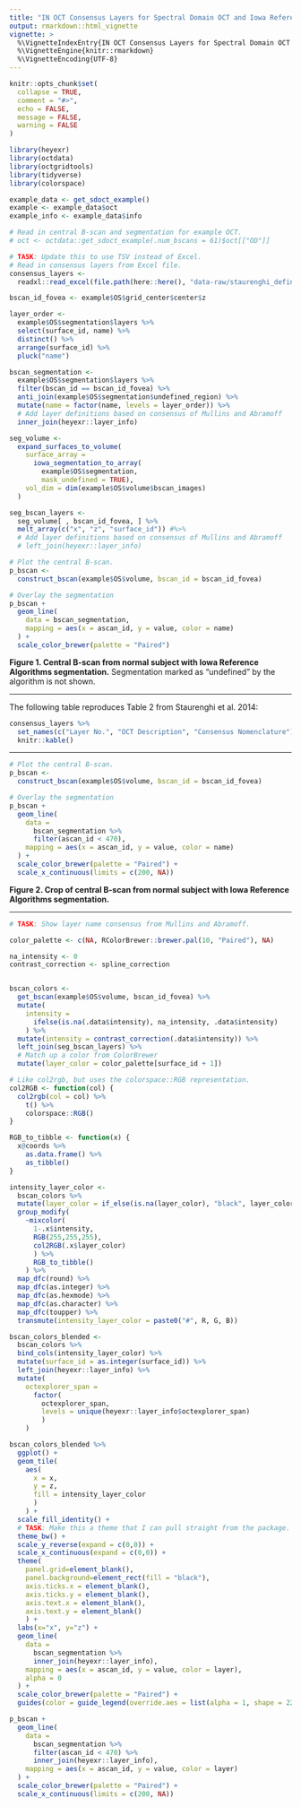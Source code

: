 ```yaml
---
title: "IN OCT Consensus Layers for Spectral Domain OCT and Iowa Reference Algorithms"
output: rmarkdown::html_vignette
vignette: >
  %\VignetteIndexEntry{IN OCT Consensus Layers for Spectral Domain OCT and Iowa Reference Algorithms}
  %\VignetteEngine{knitr::rmarkdown}
  %\VignetteEncoding{UTF-8}
---
```


```r
knitr::opts_chunk$set(
  collapse = TRUE,
  comment = "#>",
  echo = FALSE,
  message = FALSE,
  warning = FALSE
)
```

```r
library(heyexr)
library(octdata)
library(octgridtools)
library(tidyverse)
library(colorspace)

example_data <- get_sdoct_example()
example <- example_data$oct
example_info <- example_data$info

# Read in central B-scan and segmentation for example OCT.
# oct <- octdata::get_sdoct_example(.num_bscans = 61)$oct[["OD"]]

# TASK: Update this to use TSV instead of Excel.
# Read in consensus layers from Excel file.
consensus_layers <-
  readxl::read_excel(file.path(here::here(), "data-raw/staurenghi_definitions.xlsx"))

bscan_id_fovea <- example$OS$grid_center$center$z

layer_order <-
  example$OS$segmentation$layers %>% 
  select(surface_id, name) %>% 
  distinct() %>% 
  arrange(surface_id) %>% 
  pluck("name")

bscan_segmentation <-
  example$OS$segmentation$layers %>% 
  filter(bscan_id == bscan_id_fovea) %>%
  anti_join(example$OS$segmentation$undefined_region) %>%
  mutate(name = factor(name, levels = layer_order)) %>%
  # Add layer definitions based on consensus of Mullins and Abramoff
  inner_join(heyexr::layer_info)

seg_volume <- 
  expand_surfaces_to_volume(
    surface_array = 
      iowa_segmentation_to_array(
        example$OS$segmentation, 
        mask_undefined = TRUE),
    vol_dim = dim(example$OS$volume$bscan_images)
  )

seg_bscan_layers <- 
  seg_volume[ , bscan_id_fovea, ] %>%
  melt_array(c("x", "z", "surface_id")) #%>%
  # Add layer definitions based on consensus of Mullins and Abramoff
  # left_join(heyexr::layer_info)
```


```r
# Plot the central B-scan.
p_bscan <-
  construct_bscan(example$OS$volume, bscan_id = bscan_id_fovea)

# Overlay the segmentation
p_bscan +
  geom_line(
    data = bscan_segmentation,
    mapping = aes(x = ascan_id, y = value, color = name)
  ) +
  scale_color_brewer(palette = "Paired")
```

**Figure 1. Central B-scan from normal subject with Iowa Reference Algorithms segmentation.** Segmentation marked as "undefined" by the algorithm is not shown.

***

The following table reproduces Table 2 from Staurenghi et al. 2014:

```r
consensus_layers %>%
  set_names(c("Layer No.", "OCT Description", "Consensus Nomenclature")) %>%
  knitr::kable()
```

***

```r
# Plot the central B-scan.
p_bscan <-
  construct_bscan(example$OS$volume, bscan_id = bscan_id_fovea)

# Overlay the segmentation
p_bscan +
  geom_line(
    data = 
      bscan_segmentation %>%
      filter(ascan_id < 470),
    mapping = aes(x = ascan_id, y = value, color = name)
  ) +
  scale_color_brewer(palette = "Paired") +
  scale_x_continuous(limits = c(200, NA))
```

**Figure 2. Crop of central B-scan from normal subject with Iowa Reference Algorithms segmentation.** 

***

```r
# TASK: Show layer name consensus from Mullins and Abramoff.

color_palette <- c(NA, RColorBrewer::brewer.pal(10, "Paired"), NA)

na_intensity <- 0
contrast_correction <- spline_correction


bscan_colors <-
  get_bscan(example$OS$volume, bscan_id_fovea) %>%
  mutate(
    intensity = 
      ifelse(is.na(.data$intensity), na_intensity, .data$intensity)
    ) %>% 
  mutate(intensity = contrast_correction(.data$intensity)) %>%
  left_join(seg_bscan_layers) %>% 
  # Match up a color from ColorBrewer
  mutate(layer_color = color_palette[surface_id + 1])

# Like col2rgb, but uses the colorspace::RGB representation.
col2RGB <- function(col) {
  col2rgb(col = col) %>% 
    t() %>% 
    colorspace::RGB()
}

RGB_to_tibble <- function(x) {
  x@coords %>% 
    as.data.frame() %>% 
    as_tibble()
}

intensity_layer_color <-
  bscan_colors %>% 
  mutate(layer_color = if_else(is.na(layer_color), "black", layer_color)) %>%
  group_modify(
    ~mixcolor(
      1-.x$intensity, 
      RGB(255,255,255), 
      col2RGB(.x$layer_color)
      ) %>% 
      RGB_to_tibble()
    ) %>%
  map_dfc(round) %>%
  map_dfc(as.integer) %>%
  map_dfc(as.hexmode) %>% 
  map_dfc(as.character) %>%
  map_dfc(toupper) %>%
  transmute(intensity_layer_color = paste0("#", R, G, B))

bscan_colors_blended <-
  bscan_colors %>%
  bind_cols(intensity_layer_color) %>% 
  mutate(surface_id = as.integer(surface_id)) %>% 
  left_join(heyexr::layer_info) %>%
  mutate(
    octexplorer_span = 
      factor(
        octexplorer_span, 
        levels = unique(heyexr::layer_info$octexplorer_span)
        )
    )

bscan_colors_blended %>%
  ggplot() +
  geom_tile(    
    aes(
      x = x, 
      y = z, 
      fill = intensity_layer_color
      )
    ) +
  scale_fill_identity() +
  # TASK: Make this a theme that I can pull straight from the package.
  theme_bw() +
  scale_y_reverse(expand = c(0,0)) +
  scale_x_continuous(expand = c(0,0)) +
  theme(
    panel.grid=element_blank(),
    panel.background=element_rect(fill = "black"),
    axis.ticks.x = element_blank(),
    axis.ticks.y = element_blank(),
    axis.text.x = element_blank(),
    axis.text.y = element_blank()
    ) +
  labs(x="x", y="z") +
  geom_line(
    data = 
      bscan_segmentation %>%
      inner_join(heyexr::layer_info),
    mapping = aes(x = ascan_id, y = value, color = layer),
    alpha = 0
  ) +
  scale_color_brewer(palette = "Paired") +
  guides(color = guide_legend(override.aes = list(alpha = 1, shape = 22)))
```


```r
p_bscan +
  geom_line(
    data = 
      bscan_segmentation %>%
      filter(ascan_id < 470) %>% 
      inner_join(heyexr::layer_info),
    mapping = aes(x = ascan_id, y = value, color = layer)
  ) +
  scale_color_brewer(palette = "Paired") +
  scale_x_continuous(limits = c(200, NA))
```

